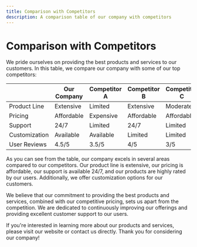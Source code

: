 ```yaml
---
title: Comparison with Competitors
description: A comparison table of our company with competitors
---
```


# Comparison with Competitors

We pride ourselves on providing the best products and services to our customers. In this table, we compare our company with some of our top competitors:

|              | Our Company | Competitor A | Competitor B | Competitor C |
| ------------ | ----------- | ------------ | ------------ | ------------ |
| Product Line | Extensive   | Limited      | Extensive    | Moderate     |
| Pricing      | Affordable  | Expensive    | Affordable   | Affordable   |
| Support      | 24/7        | Limited      | 24/7         | Limited      |
| Customization| Available   | Available    | Limited      | Limited      |
| User Reviews | 4.5/5       | 3.5/5        | 4/5          | 3/5          |

As you can see from the table, our company excels in several areas compared to our competitors. Our product line is extensive, our pricing is affordable, our support is available 24/7, and our products are highly rated by our users. Additionally, we offer customization options for our customers.

We believe that our commitment to providing the best products and services, combined with our competitive pricing, sets us apart from the competition. We are dedicated to continuously improving our offerings and providing excellent customer support to our users.

If you're interested in learning more about our products and services, please visit our website or contact us directly. Thank you for considering our company!
